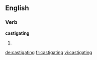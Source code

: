 
==English==

===Verb===
'''castigating'''

# {{present participle of|castigate}}

[[de:castigating]]
[[fr:castigating]]
[[vi:castigating]]